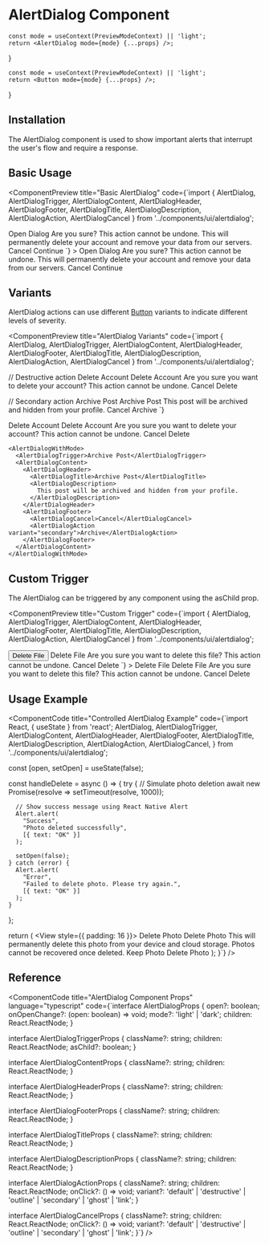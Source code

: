 # AlertDialog Component


    const mode = useContext(PreviewModeContext) || 'light';
    return <AlertDialog mode={mode} {...props} />;
}

    const mode = useContext(PreviewModeContext) || 'light';
    return <Button mode={mode} {...props} />;
}

## Installation

The AlertDialog component is used to show important alerts that interrupt the user's flow and require a response.

<ComponentCode 
  language="bash"
  code="npx nativecn add alertdialog"
  title="Installation Command"
/>

## Basic Usage

<ComponentPreview
  title="Basic AlertDialog"
  code={`import { 
  AlertDialog,
  AlertDialogTrigger, 
  AlertDialogContent,
  AlertDialogHeader,
  AlertDialogFooter,
  AlertDialogTitle,
  AlertDialogDescription,
  AlertDialogAction,
  AlertDialogCancel
} from '../components/ui/alertdialog';

<AlertDialog>
  <AlertDialogTrigger>Open Dialog</AlertDialogTrigger>
  <AlertDialogContent>
    <AlertDialogHeader>
      <AlertDialogTitle>Are you sure?</AlertDialogTitle>
      <AlertDialogDescription>
        This action cannot be undone. This will permanently delete your account
        and remove your data from our servers.
      </AlertDialogDescription>
    </AlertDialogHeader>
    <AlertDialogFooter>
      <AlertDialogCancel>Cancel</AlertDialogCancel>
      <AlertDialogAction>Continue</AlertDialogAction>
    </AlertDialogFooter>
  </AlertDialogContent>
</AlertDialog>`}
>
  <AlertDialogWithMode>
    <AlertDialogTrigger>Open Dialog</AlertDialogTrigger>
    <AlertDialogContent>
      <AlertDialogHeader>
        <AlertDialogTitle>Are you sure?</AlertDialogTitle>
        <AlertDialogDescription>
          This action cannot be undone. This will permanently delete your account
          and remove your data from our servers.
        </AlertDialogDescription>
      </AlertDialogHeader>
      <AlertDialogFooter>
        <AlertDialogCancel>Cancel</AlertDialogCancel>
        <AlertDialogAction>Continue</AlertDialogAction>
      </AlertDialogFooter>
    </AlertDialogContent>
  </AlertDialogWithMode>
</ComponentPreview>

## Variants

AlertDialog actions can use different [Button](https://nativecn.xyz/components/button) variants to indicate different levels of severity.

<ComponentPreview
  title="AlertDialog Variants"
  code={`import { 
  AlertDialog,
  AlertDialogTrigger, 
  AlertDialogContent,
  AlertDialogHeader,
  AlertDialogFooter,
  AlertDialogTitle,
  AlertDialogDescription,
  AlertDialogAction,
  AlertDialogCancel
} from '../components/ui/alertdialog';

// Destructive action
<AlertDialog>
  <AlertDialogTrigger>Delete Account</AlertDialogTrigger>
  <AlertDialogContent>
    <AlertDialogHeader>
      <AlertDialogTitle>Delete Account</AlertDialogTitle>
      <AlertDialogDescription>
        Are you sure you want to delete your account? This action cannot be undone.
      </AlertDialogDescription>
    </AlertDialogHeader>
    <AlertDialogFooter>
      <AlertDialogCancel>Cancel</AlertDialogCancel>
      <AlertDialogAction variant="destructive">Delete</AlertDialogAction>
    </AlertDialogFooter>
  </AlertDialogContent>
</AlertDialog>

// Secondary action
<AlertDialog>
  <AlertDialogTrigger>Archive Post</AlertDialogTrigger>
  <AlertDialogContent>
    <AlertDialogHeader>
      <AlertDialogTitle>Archive Post</AlertDialogTitle>
      <AlertDialogDescription>
        This post will be archived and hidden from your profile.
      </AlertDialogDescription>
    </AlertDialogHeader>
    <AlertDialogFooter>
      <AlertDialogCancel>Cancel</AlertDialogCancel>
      <AlertDialogAction variant="secondary">Archive</AlertDialogAction>
    </AlertDialogFooter>
  </AlertDialogContent>
</AlertDialog>`}
>
  <div style={{ display: 'flex', gap: '16px' }}>
    <AlertDialogWithMode>
      <AlertDialogTrigger>Delete Account</AlertDialogTrigger>
      <AlertDialogContent>
        <AlertDialogHeader>
          <AlertDialogTitle>Delete Account</AlertDialogTitle>
          <AlertDialogDescription>
            Are you sure you want to delete your account? This action cannot be undone.
          </AlertDialogDescription>
        </AlertDialogHeader>
        <AlertDialogFooter>
          <AlertDialogCancel>Cancel</AlertDialogCancel>
          <AlertDialogAction variant="destructive">Delete</AlertDialogAction>
        </AlertDialogFooter>
      </AlertDialogContent>
    </AlertDialogWithMode>

    <AlertDialogWithMode>
      <AlertDialogTrigger>Archive Post</AlertDialogTrigger>
      <AlertDialogContent>
        <AlertDialogHeader>
          <AlertDialogTitle>Archive Post</AlertDialogTitle>
          <AlertDialogDescription>
            This post will be archived and hidden from your profile.
          </AlertDialogDescription>
        </AlertDialogHeader>
        <AlertDialogFooter>
          <AlertDialogCancel>Cancel</AlertDialogCancel>
          <AlertDialogAction variant="secondary">Archive</AlertDialogAction>
        </AlertDialogFooter>
      </AlertDialogContent>
    </AlertDialogWithMode>
  </div>
</ComponentPreview>

## Custom Trigger

The AlertDialog can be triggered by any component using the asChild prop.

<ComponentPreview
  title="Custom Trigger"
  code={`import { 
  AlertDialog,
  AlertDialogTrigger, 
  AlertDialogContent,
  AlertDialogHeader,
  AlertDialogFooter,
  AlertDialogTitle,
  AlertDialogDescription,
  AlertDialogAction,
  AlertDialogCancel
} from '../components/ui/alertdialog';

<AlertDialog>
  <AlertDialogTrigger asChild>
    <Button mode={mode} variant="primary">
      Delete File
    </Button>
  </AlertDialogTrigger>
  <AlertDialogContent>
    <AlertDialogHeader>
      <AlertDialogTitle>Delete File</AlertDialogTitle>
      <AlertDialogDescription>
        Are you sure you want to delete this file? This action cannot be undone.
      </AlertDialogDescription>
    </AlertDialogHeader>
    <AlertDialogFooter>
      <AlertDialogCancel>Cancel</AlertDialogCancel>
      <AlertDialogAction variant="destructive">Delete</AlertDialogAction>
    </AlertDialogFooter>
  </AlertDialogContent>
</AlertDialog>`}
>
  <AlertDialogWithMode>
    <AlertDialogTrigger asChild>
      <ButtonWithMode>
        Delete File
      </ButtonWithMode>
    </AlertDialogTrigger>
    <AlertDialogContent>
      <AlertDialogHeader>
        <AlertDialogTitle>Delete File</AlertDialogTitle>
        <AlertDialogDescription>
          Are you sure you want to delete this file? This action cannot be undone.
        </AlertDialogDescription>
      </AlertDialogHeader>
      <AlertDialogFooter>
        <AlertDialogCancel>Cancel</AlertDialogCancel>
        <AlertDialogAction variant="destructive">Delete</AlertDialogAction>
      </AlertDialogFooter>
    </AlertDialogContent>
  </AlertDialogWithMode>
</ComponentPreview>

## Usage Example

<ComponentCode
  title="Controlled AlertDialog Example"
  code={`import React, { useState } from 'react';
  AlertDialog,
  AlertDialogTrigger,
  AlertDialogContent,
  AlertDialogHeader,
  AlertDialogFooter,
  AlertDialogTitle,
  AlertDialogDescription,
  AlertDialogAction,
  AlertDialogCancel,
} from '../components/ui/alertdialog';

  const [open, setOpen] = useState(false);
  
  const handleDelete = async () => {
    try {
      // Simulate photo deletion
      await new Promise(resolve => setTimeout(resolve, 1000));
      
      // Show success message using React Native Alert
      Alert.alert(
        "Success",
        "Photo deleted successfully",
        [{ text: "OK" }]
      );
      
      setOpen(false);
    } catch (error) {
      Alert.alert(
        "Error",
        "Failed to delete photo. Please try again.",
        [{ text: "OK" }]
      );
    }
  };
  
  return (
    <View style={{ padding: 16 }}>
      <AlertDialog open={open} onOpenChange={setOpen}>
        <AlertDialogTrigger>Delete Photo</AlertDialogTrigger>
        <AlertDialogContent>
          <AlertDialogHeader>
            <AlertDialogTitle>Delete Photo</AlertDialogTitle>
            <AlertDialogDescription>
              This will permanently delete this photo from your device and cloud storage.
              Photos cannot be recovered once deleted.
            </AlertDialogDescription>
          </AlertDialogHeader>
          <AlertDialogFooter>
            <AlertDialogCancel>Keep Photo</AlertDialogCancel>
            <AlertDialogAction 
              variant="destructive"
              onClick={handleDelete}
            >
              Delete Photo
            </AlertDialogAction>
          </AlertDialogFooter>
        </AlertDialogContent>
      </AlertDialog>
    </View>
  );
}`}
/>

## Reference

<ComponentCode
  title="AlertDialog Component Props"
  language="typescript"
  code={`interface AlertDialogProps {
  open?: boolean;
  onOpenChange?: (open: boolean) => void;
  mode?: 'light' | 'dark';
  children: React.ReactNode;
}

interface AlertDialogTriggerProps {
  className?: string;
  children: React.ReactNode;
  asChild?: boolean;
}

interface AlertDialogContentProps {
  className?: string;
  children: React.ReactNode;
}

interface AlertDialogHeaderProps {
  className?: string;
  children: React.ReactNode;
}

interface AlertDialogFooterProps {
  className?: string;
  children: React.ReactNode;
}

interface AlertDialogTitleProps {
  className?: string;
  children: React.ReactNode;
}

interface AlertDialogDescriptionProps {
  className?: string;
  children: React.ReactNode;
}

interface AlertDialogActionProps {
  className?: string;
  children: React.ReactNode;
  onClick?: () => void;
  variant?: 'default' | 'destructive' | 'outline' | 'secondary' | 'ghost' | 'link';
}

interface AlertDialogCancelProps {
  className?: string;
  children: React.ReactNode;
  onClick?: () => void;
  variant?: 'default' | 'destructive' | 'outline' | 'secondary' | 'ghost' | 'link';
}`}
/>
